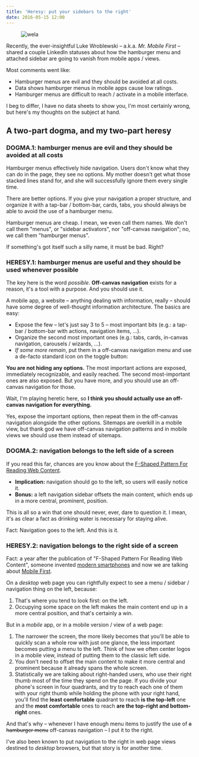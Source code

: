 ```yaml
---
title: 'Heresy: put your sidebars to the right'
date: 2016-05-15 12:00
---
```




<Figure caption='<em>Haters gonna hate (6x)</em> – Giordano Bruno. Photo by
    <a href="https://www.flickr.com/photos/mjsmith01/">Mark Smith</a>,
    <a href="https://creativecommons.org/licenses/by-nd/2.0/">
      some rights reserved
    </a>
    .
'>

![](/images/posts/2016-05-15-heresy-right-hamburger-sidebar/bruno.jpg 'wela')

</Figure>

Recently, the ever-insightful Luke Wroblewski – a.k.a. _Mr. Mobile First_ – shared a couple LinkedIn statuses about how the hamburger menu and attached sidebar are going to vanish from mobile apps / views.

Most comments went like:

- Hamburger menus are evil and they should be avoided at all costs.
- Data shows hamburger menus in mobile apps cause low ratings.
- Hamburger menus are difficult to reach / activate in a mobile interface.

I beg to differ, I have no data sheets to show you, I'm most certainly wrong, but here's my thoughts on the subject at hand.

## A two-part dogma, and my two-part heresy

### DOGMA.1: hamburger menus are evil and they should be avoided at all costs

Hamburger menus effectively hide navigation. Users don't know what they can do in the page, they see no options.
My mother doesn't get what those stacked lines stand for, and she will successfully ignore them every single time.

There are better options. If you give your navigation a proper structure, and organize it with a tap-bar / bottom-bar, cards, tabs, you should always be able to avoid the use of a hamburger menu.

Hamburger menus are cheap. I mean, we even call them names. We don't call them "menus", or "sidebar activators", nor "off-canvas navigation"; no, we call them "hamburger menus".

If something's got itself such a silly name, it must be bad. Right?

### HERESY.1: hamburger menus are useful and they should be used whenever possible

The key here is the word _possible_. **Off-canvas navigation** exists for a reason, it's a tool with a purpose. And you should use it.

A mobile app, a website – anything dealing with information, really – should have some degree of well-thought information architecture. The basics are easy:

- Expose the few – let's just say 3 to 5 – most important bits (e.g.: a tap-bar / bottom-bar with actions, navigation items, ...).
- Organize the second most important ones (e.g.: tabs, cards, in-canvas navigation, carousels / wizards, ...).
- _If some more remain_, put them in a off-canvas navigation menu and use a de-facto standard icon on the toggle button: <UiButton icon={faBars}></UiButton>

**You are not hiding any options.** The most important actions are exposed, immediately recognizable, and easily reached. The second most-important ones are also exposed. But you have more, and you should use an off-canvas navigation for those.

Wait, I'm playing heretic here, so **I think you should actually use an off-canvas navigation for everything.**

Yes, expose the important options, then repeat them in the off-canvas navigation alongside the other options.
Sitemaps are overkill in a mobile view, but thank god we have off-canvas navigation patterns and in mobile views we should use them instead of sitemaps.

### DOGMA.2: navigation belongs to the left side of a screen

If you read this far, chances are you know about the [F-Shaped Pattern For Reading Web Content](https://www.nngroup.com/articles/f-shaped-pattern-reading-web-content/).

- **Implication:** navigation should go to the left, so users will easily notice it.
- **Bonus:** a left navigation sidebar offsets the main content, which ends up in a more central, prominent, position.

This is all so a win that one should never, ever, dare to question it. I mean, it's as clear a fact as drinking water is necessary for staying alive.

Fact: Navigation goes to the left. And this is it.

### HERESY.2: navigation belongs to the right side of a screen

Fact: a year after the publication of "F-Shaped Pattern For Reading Web Content", someone invented [modern smartphones](https://en.wikipedia.org/wiki/IPhone) and now we are talking about [Mobile First](http://www.lukew.com/ff/entry.asp?933).

On a _desktop_ web page you can rightfully expect to see a menu / sidebar / navigation thing on the left, because:

1. That's where you tend to look first: on the left.
2. Occupying some space on the left makes the main content end up in a more central position, and that's certainly a win.

But in a _mobile_ app, or in a mobile version / view of a web page:

1. The narrower the screen, the more likely becomes that you'll be able to quickly scan a whole row with just one glance, the less important becomes putting a menu to the left.
   Think of how we often center logos in a mobile view, instead of putting them to the classic left side.
2. You don't need to offset the main content to make it more central and prominent because it already spans the whole screen.
3. Statistically we are talking about right-handed users, who use their right thumb most of the time they spend on the page.
   If you divide your phone's screen in four quadrants, and try to reach each one of them with your right thumb while holding the phone with your right hand, you'll find the **least comfortable** quadrant to reach **is the top-left** one and the **most comfortable** ones to reach **are the top-right and bottom-right** ones.

And that's why – whenever I have enough menu items to justify the use of <del>a hamburger menu</del> off-canvas navigation – I put it to the right.

I've also been known to put navigation to the right in web page views destined to _desktop_ browsers, but that story is for another time.
